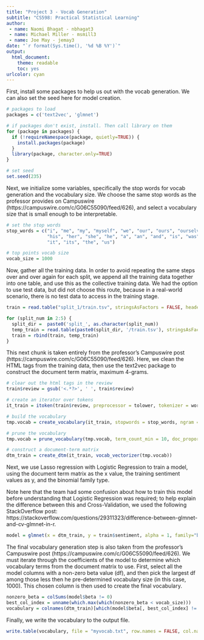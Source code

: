 ```yaml
---
title: "Project 3 - Vocab Generation"
subtitle: "CS598: Practical Statistical Learning"
author: 
 - name: Naomi Bhagat - nbhagat3
 - name: Michael Miller - msmill3
 - name: Joe May - jemay3
date: "`r format(Sys.time(), '%d %B %Y')`"
output:
  html_document:
    theme: readable
    toc: yes
urlcolor: cyan
---
```


First, install some packages to help us out with the vocab generation. We can also set the seed here for model creation.

```r
# packages to load
packages = c('text2vec', 'glmnet')

# if packages don't exist, install. Then call library on them
for (package in packages) {
  if (!requireNamespace(package, quietly=TRUE)) {
    install.packages(package)
  }
  library(package, character.only=TRUE)
}

# set seed
set.seed(235)
```

Next, we initialize some variables, specifically the stop words for vocab generation and the vocabulary size. We choose the same stop words as the professor provides on Campuswire (https://campuswire.com/c/G06C55090/feed/626), and select a vocabulary size that is small enough to be interpretable.

```r
# set the stop words
stop_words = c("i", "me", "my", "myself", "we", "our", "ours", "ourselves", "you", "your", "yours", "their", "they", 
               "his", "her", "she", "he", "a", "an", "and", "is", "was", "are", "were", "him", "himself", "has", "have",
               "it", "its", "the", "us")

# top points vocab size
vocab_size = 1000
```

Now, gather all the training data. In order to avoid repeating the same steps over and over again for each split, we append all the training data together into one table, and use this as the collective training data. We had the option to use test data, but did not choose this route, because in a real-world scenario, there is no test data to access in the training stage.

```r
train = read.table("split_1/train.tsv", stringsAsFactors = FALSE, header = TRUE)

for (split_num in 2:5) {
  split_dir =  paste0('split_', as.character(split_num))
  temp_train = read.table(paste0(split_dir, '/train.tsv'), stringsAsFactors = FALSE, header = TRUE)
  train = rbind(train, temp_train)
}
```

This next chunk is taken entirely from the professor's Campuswire post (https://campuswire.com/c/G06C55090/feed/626). Here, we clean the HTML tags from the training data, then use the text2vec package to construct the document term matrix, maximum 4-grams. 

```r
# clear out the html tags in the review
train$review = gsub('<.*?>', ' ', train$review)

# create an iterator over tokens
it_train = itoken(train$review, preprocessor = tolower, tokenizer = word_tokenizer)

# build the vocabulary
tmp.vocab = create_vocabulary(it_train, stopwords = stop_words, ngram = c(1L,4L))

# prune the vocabulary
tmp.vocab = prune_vocabulary(tmp.vocab, term_count_min = 10, doc_proportion_max = 0.5, doc_proportion_min = 0.001)

# construct a document-term matrix
dtm_train = create_dtm(it_train, vocab_vectorizer(tmp.vocab))
```

Next, we use Lasso regression with Logistic Regression to train a model, using the document term matrix as the x value, the training sentiment values as y, and the binomial family type.

Note here that the team had some confusion about how to train this model before understanding that Logistic Regression was required; to help explain the difference between this and Cross-Validation, we used the following StackOverflow post: https://stackoverflow.com/questions/29311323/difference-between-glmnet-and-cv-glmnet-in-r.

```r
model = glmnet(x = dtm_train, y = train$sentiment, alpha = 1, family="binomial")
```

The final vocabulary generation step is also taken from the professor's Campuswire post (https://campuswire.com/c/G06C55090/feed/626). We must iterate through the coefficients of the model to determine which vocabulary terms from the document matrix to use. First, select all the model columns with a non-zero beta value (df), and then pick the largest df among those less then he pre-determined vocabulary size (in this case, 1000). This chosen column is then used to create the final vocabulary.

```r
nonzero_beta = colSums(model$beta != 0)
best_col_index = unname(which.max(which(nonzero_beta < vocab_size)))
vocabulary = colnames(dtm_train)[which(model$beta[, best_col_index] != 0)]
```

Finally, we write the vocabulary to the output file.

```r
write.table(vocabulary, file = "myvocab.txt", row.names = FALSE, col.names = FALSE, sep = "", quote = FALSE)
```
